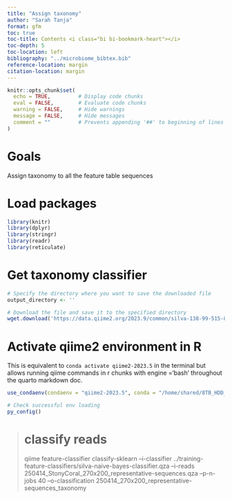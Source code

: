 ```yaml
---
title: "Assign taxonomy"
author: "Sarah Tanja"
format: gfm
toc: true
toc-title: Contents <i class="bi bi-bookmark-heart"></i>
toc-depth: 5
toc-location: left
bibliography: "../microbiome_bibtex.bib"
reference-location: margin
citation-location: margin
---
```


```r
knitr::opts_chunk$set(
  echo = TRUE,         # Display code chunks
  eval = FALSE,        # Evaluate code chunks
  warning = FALSE,     # Hide warnings
  message = FALSE,     # Hide messages
  comment = ""         # Prevents appending '##' to beginning of lines in code output
)
```

# Goals

Assign taxonomy to all the feature table sequences

# Load packages

```r
library(knitr)
library(dplyr)
library(stringr)
library(readr)
library(reticulate)
```

# Get taxonomy classifier
```r
# Specify the directory where you want to save the downloaded file
output_directory <- ''

# Download the file and save it to the specified directory
wget.download('https://data.qiime2.org/2023.9/common/silva-138-99-515-806-nb-classifier.qza', out=output_directory)
```


# Activate qiime2 environment in R

This is equivalent to `conda activate qiime2-2023.5` in the terminal but allows running qiime commands in r chunks with engine ='bash' throughout the quarto markdown doc.

```r
use_condaenv(condaenv = "qiime2-2023.5", conda = "/home/shared/8TB_HDD_02/stanja/miniconda3/condabin/conda")

# Check successful env loading
py_config()
```



> # classify reads
qiime feature-classifier classify-sklearn --i-classifier ../training-feature-classifiers/silva-naive-bayes-classifier.qza --i-reads 250414_StonyCoral_270x200_representative-sequences.qza --p-n-jobs 40 --o-classification 250414_270x200_representative-sequences_taxonomy